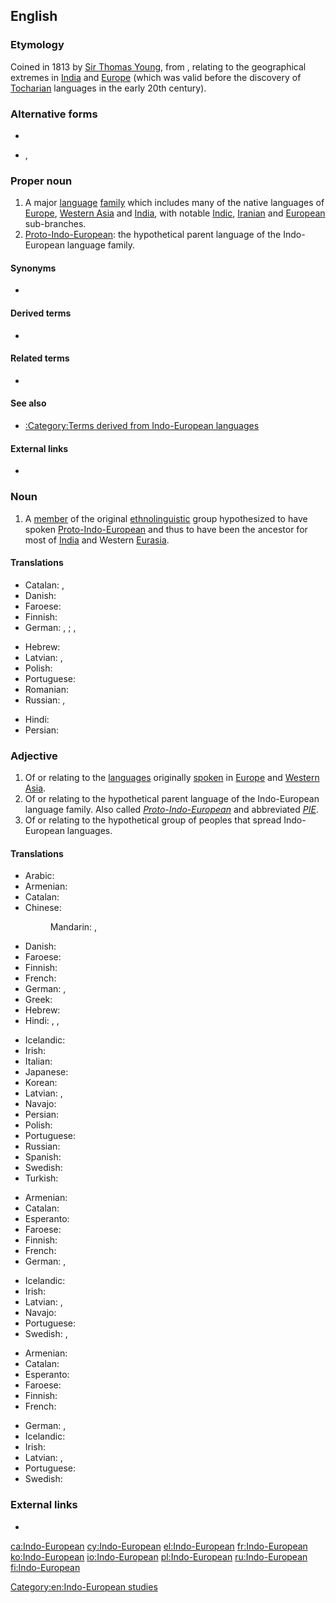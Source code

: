 ==English==
{{wikipedia}}

===Etymology===
Coined in 1813 by [[w:Thomas Young (scientist)|Sir Thomas Young]], from {{prefix|Indo|European|lang=en}}, relating to the geographical extremes in [[India]] and [[Europe]] (which was valid before the discovery of [[Tocharian]] languages in the early 20th century).

===Alternative forms===
* {{l|en|Indoeuropean}}
* {{l|en|IE}}, {{l|en|IE.}} {{qualifier|abbreviations}}

===Proper noun===
{{en-proper noun}}

# A major [[language]] [[family]] which includes many of the native languages of [[Europe]], [[Western Asia]] and [[India]], with notable [[Indic]], [[Iranian]] and [[European]] sub-branches.
# [[Proto-Indo-European]]: the hypothetical parent language of the Indo-European language family.

====Synonyms====
* {{l|en|Indo-Germanic}} {{qualifier|now uncommon}}

====Derived terms====
* {{l|en|Proto-Indo-European}}

====Related terms====
* {{l|en|PIE}}

====See also====
* [[:Category:Terms derived from Indo-European languages]]

====External links====
* {{ISO 639|5code=ine}}

===Noun===
{{en-noun|head=[[Indo-]][[European]]}}

# A [[member]] of the original [[ethnolinguistic]] group hypothesized to have spoken [[Proto-Indo-European]] and thus to have been the ancestor for most of [[India]] and Western [[Eurasia]].

====Translations====
{{trans-top|member of Proto-Indo-European ethnolinguistic group}}
* Catalan: {{t+|ca|indoeuropeu|m}}, {{t+|ca|indoeuropea|f}}
* Danish: {{t+|da|indoeuropæisk}}
* Faroese: {{t|fo|indoevropeari|m}}
* Finnish: {{t+|fi|indoeurooppalainen}}
* German: {{t+|de|Indogermane|m}}, {{t|de|Indoeuropäer|m}}; {{qual|female}} {{t|de|Indogermanin|f}}, {{t|de|Indoeuropäerin|f}}
{{trans-mid}}
* Hebrew: {{t|he|הודו־אירופי|alt=הודו-אירופי}}
* Latvian: {{t|lv|indoeiropietis|m}}, {{t|lv|indoeiropiete|f}}
* Polish: {{t+|pl|Indoeuropejczyk|m-pr}}
* Portuguese: {{t+|pt|indo-europeu|m}}
* Romanian: {{t+|ro|indo-european}}
* Russian: {{t+|ru|индоевропе́ец|m}}, {{t|ru|индоевропе́йка|f}}
{{trans-bottom}}

{{checktrans-top}}
* Hindi: {{t-check|hi|tr=bhaaropeeya}}
* Persian: {{t-check|fa|هندو‌اروپایی|tr=hendo-orupayi}}
{{trans-bottom}}

===Adjective===
{{en-adj}}

# Of or relating to the [[language]]s originally [[spoken]] in [[Europe]] and [[Western Asia]].
# Of or relating to the hypothetical parent language of the Indo-European language family. Also called ''[[Proto-Indo-European]]'' and abbreviated ''[[PIE]]''.
# Of or relating to the hypothetical group of peoples that spread Indo-European languages.

====Translations====
{{trans-top|of or relating to languages originally spoken in Europe and Western Asia}}
* Arabic: {{t|ar|هِنْدِيّ-أُورُوبِيّ|tr=hindiyy-ʾurūbiyy}}
* Armenian: {{t+|hy|հնդեվրոպական}}
* Catalan: {{t+|ca|indoeuropeu}}
* Chinese:
*: Mandarin: {{t|cmn|印歐|sc=Hani}}, {{t+|cmn|印欧|tr=Yìn-Ōu|sc=Hani}}
* Danish: {{t+|da|indoeuropæisk}}
* Faroese: {{t|fo|indoevropeiskur}}
* Finnish: {{t+|fi|indoeurooppalainen}}
* French: {{t+|fr|indoeuropéen|m}}
* German: {{t+|de|indogermanisch}}, {{t+|de|indoeuropäisch}}
* Greek: {{t+|el|ινδοευρωπαϊκός}}
* Hebrew: {{t|he|הודו־אירופי}}
* Hindi: {{t|hi|भारत-युरोपीय|tr=bhārat-yurōpīy}}, {{t|hi|भारोपीय|tr=bhārōpīy}}, {{t|hi|हिंद युरोपीय|tr=hind yurōpīy}}
{{trans-mid}}
* Icelandic: {{t|is|indóevrópskur}}
* Irish: {{t|ga|ind-eorpach}}
* Italian: {{t+|it|indoeuropeo|m}}
* Japanese: {{t|ja|インドヨーロッパ|tr=Indoyōroppa}}
* Korean: {{t|ko|인도유럽의|tr=Indoyureop-ui|sc=Hang}}
* Latvian: {{t|lv|indoeiropiešu}}, {{t|lv|indoeiropeisks}}
* Navajo: {{t|nv|Naakáí dootłʼizhí dóó Bééshbichʼahii dabizaad ndahalinígíí}}
* Persian: {{t|fa|هندواروپایی|sc=fa-Arab}}
* Polish: {{t+|pl|indoeuropejski}}
* Portuguese: {{t+|pt|indo-europeu}}
* Russian: {{t+|ru|индоевропе́йский}}
* Spanish: {{t+|es|indoeuropeo|m}}
* Swedish: {{t+|sv|indoeuropeisk}}
* Turkish: {{t|tr|Hint-Avrupa}}
{{trans-bottom}}

{{trans-top|of or relating to hypothetical parent language of Indo-European language family}}
* Armenian: {{t+|hy|հնդեվրոպական}}
* Catalan: {{t+|ca|indoeuropeu}}
* Esperanto: {{t|eo|hindeŭropa}}
* Faroese: {{t|fo|indoevropeiskur}}
* Finnish: {{t+|fi|indoeurooppalainen}}
* French: {{t+|fr|indoeuropéen|m}}
* German: {{t+|de|indogermanisch}}, {{t+|de|indoeuropäisch}}
{{trans-mid}}
* Icelandic: {{t|is|indóevrópskur}}
* Irish: {{t|ga|ind-eorpach}}
* Latvian: {{t|lv|indoeiropiešu}}, {{t|lv|indoeiropeisks}}
* Navajo: {{t|nv|Indo-Eudopaa bizaad}}
* Portuguese: {{t+|pt|indo-europeu}}
* Swedish: {{t+|sv|indoeuropeisk}}, {{t|sv|urindoeuropeisk}}
{{trans-bottom}}

{{trans-top|of or relating to hypothetical group of peoples having spread Indo-European languages}}
* Armenian: {{t+|hy|հնդեվրոպական}}
* Catalan: {{t+|ca|indoeuropeu}}
* Esperanto: {{t|eo|hindeŭropa}}
* Faroese: {{t|fo|indoevropeiskur}}
* Finnish: {{t+|fi|indoeurooppalainen}}
* French: {{t+|fr|indoeuropéen}}
{{trans-mid}}
* German: {{t+|de|indogermanisch}}, {{t+|de|indoeuropäisch}}
* Icelandic: {{t|is|indóevrópskur}}
* Irish: {{t|ga|ind-eorpach}}
* Latvian: {{t|lv|indoeiropiešu}}, {{t|lv|indoeiropeisks}}
* Portuguese: {{t+|pt|indo-europeu}}
* Swedish: {{t+|sv|indoeuropeisk}}
{{trans-bottom}}

===External links===
* {{pedialite|Indo-European languages}}

[[Category:en:Indo-European studies]]

[[ca:Indo-European]]
[[cy:Indo-European]]
[[el:Indo-European]]
[[fr:Indo-European]]
[[ko:Indo-European]]
[[io:Indo-European]]
[[pl:Indo-European]]
[[ru:Indo-European]]
[[fi:Indo-European]]